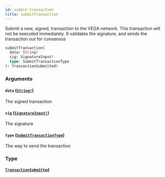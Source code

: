 ```yaml
---
id: submit-transaction
title: submitTransaction
---
```


Submit a new, signed, transaction to the VEGA network. This transaction will not be executed immediately.
It validates the signature, and sends the transaction out for consensus

```graphql
submitTransaction(
  data: String!
  sig: SignatureInput!
  type: SubmitTransactionType
): TransactionSubmitted!

```

### Arguments

#### `data` ([`String!`](/graphql/scalars/string))

The signed transaction

#### `sig` ([`SignatureInput!`](/graphql/inputs/signature-input))

The signature

#### `type` ([`SubmitTransactionType`](/graphql/enums/submit-transaction-type))

The way to send the transaction

### Type

#### [`TransactionSubmitted`](/graphql/objects/transaction-submitted)

